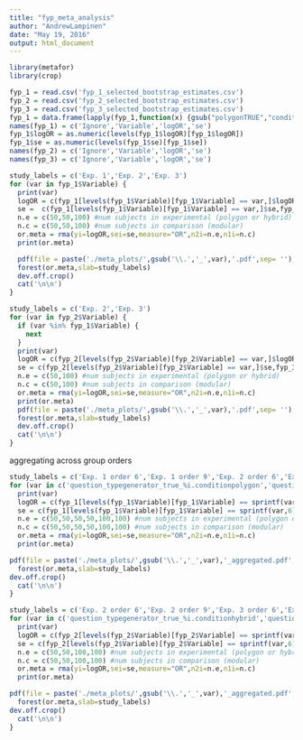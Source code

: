 ```yaml
---
title: "fyp_meta_analysis"
author: "AndrewLampinen"
date: "May 19, 2016"
output: html_document
---
```

```r
library(metafor)
library(crop)
```

```r
fyp_1 = read.csv('fyp_1_selected_bootstrap_estimates.csv')
fyp_2 = read.csv('fyp_2_selected_bootstrap_estimates.csv')
fyp_3 = read.csv('fyp_3_selected_bootstrap_estimates.csv')
fyp_1 = data.frame(lapply(fyp_1,function(x) {gsub("polygonTRUE","conditionpolygon", x)})) #variable name consistency
names(fyp_1) = c('Ignore','Variable','logOR','se') 
fyp_1$logOR = as.numeric(levels(fyp_1$logOR)[fyp_1$logOR])
fyp_1$se = as.numeric(levels(fyp_1$se)[fyp_1$se])
names(fyp_2) = c('Ignore','Variable','logOR','se')
names(fyp_3) = c('Ignore','Variable','logOR','se')
```


```r
study_labels = c('Exp. 1','Exp. 2','Exp. 3')
for (var in fyp_1$Variable) {
  print(var)
  logOR = c(fyp_1[levels(fyp_1$Variable)[fyp_1$Variable] == var,]$logOR,fyp_2[levels(fyp_2$Variable)[fyp_2$Variable] == var,]$logOR,fyp_3[levels(fyp_3$Variable)[fyp_3$Variable] == var,]$logOR)
  se =  c(fyp_1[levels(fyp_1$Variable)[fyp_1$Variable] == var,]$se,fyp_2[levels(fyp_2$Variable)[fyp_2$Variable] == var,]$se,fyp_3[levels(fyp_3$Variable)[fyp_3$Variable] == var,]$se)
  n.e = c(50,50,100) #num subjects in experimental (polygon or hybrid)
  n.c = c(50,50,100) #num subjects in comparison (modular)
  or.meta = rma(yi=logOR,sei=se,measure="OR",n2i=n.e,n1i=n.c)
  print(or.meta)

  pdf(file = paste('./meta_plots/',gsub('\\.','_',var),'.pdf',sep= ''),width=6,height=6)
  forest(or.meta,slab=study_labels)
  dev.off.crop()
  cat('\n\n')
}

study_labels = c('Exp. 2','Exp. 3')
for (var in fyp_2$Variable) {
  if (var %in% fyp_1$Variable) {
    next
  }
  print(var)
  logOR = c(fyp_2[levels(fyp_2$Variable)[fyp_2$Variable] == var,]$logOR,fyp_3[levels(fyp_3$Variable)[fyp_3$Variable] == var,]$logOR)
  se = c(fyp_2[levels(fyp_2$Variable)[fyp_2$Variable] == var,]$se,fyp_3[levels(fyp_3$Variable)[fyp_3$Variable] == var,]$se)
  n.e = c(50,100) #num subjects in experimental (polygon or hybrid)
  n.c = c(50,100) #num subjects in comparison (modular)
  or.meta = rma(yi=logOR,sei=se,measure="OR",n2i=n.e,n1i=n.c)
  print(or.meta)
  pdf(file = paste('./meta_plots/',gsub('\\.','_',var),'.pdf',sep= ''),width=6,height=6)
  forest(or.meta,slab=study_labels)
  dev.off.crop()
  cat('\n\n')
}
```

aggregating across group orders
```r
study_labels = c('Exp. 1 order 6','Exp. 1 order 9','Exp. 2 order 6','Exp. 2 order 9','Exp. 3 order 6','Exp. 3 order 9')
for (var in c('question_typegenerator_true_%i.conditionpolygon','question_typeinverse_nonzero_%i.conditionpolygon')) {
  print(var)
  logOR = c(fyp_1[levels(fyp_1$Variable)[fyp_1$Variable] == sprintf(var,6),]$logOR,fyp_1[levels(fyp_1$Variable)[fyp_1$Variable] == sprintf(var,9),]$logOR,fyp_2[levels(fyp_2$Variable)[fyp_2$Variable] == sprintf(var,6),]$logOR,fyp_2[levels(fyp_2$Variable)[fyp_2$Variable] == sprintf(var,9),]$logOR,fyp_3[levels(fyp_3$Variable)[fyp_3$Variable] == sprintf(var,6),]$logOR,fyp_3[levels(fyp_3$Variable)[fyp_3$Variable] == sprintf(var,9),]$logOR)
  se = c(fyp_1[levels(fyp_1$Variable)[fyp_1$Variable] == sprintf(var,6),]$se,fyp_1[levels(fyp_1$Variable)[fyp_1$Variable] == sprintf(var,9),]$se,fyp_2[levels(fyp_2$Variable)[fyp_2$Variable] == sprintf(var,6),]$se,fyp_2[levels(fyp_2$Variable)[fyp_2$Variable] == sprintf(var,9),]$se,fyp_3[levels(fyp_3$Variable)[fyp_3$Variable] == sprintf(var,6),]$se,fyp_3[levels(fyp_3$Variable)[fyp_3$Variable] == sprintf(var,9),]$se)
  n.e = c(50,50,50,50,100,100) #num subjects in experimental (polygon or hybrid)
  n.c = c(50,50,50,50,100,100) #num subjects in comparison (modular)
  or.meta = rma(yi=logOR,sei=se,measure="OR",n2i=n.e,n1i=n.c)
  print(or.meta)

pdf(file = paste('./meta_plots/',gsub('\\.','_',var),'_aggregated.pdf',sep= ''),width=6,height=6)
  forest(or.meta,slab=study_labels)
dev.off.crop()
  cat('\n\n')
}

study_labels = c('Exp. 2 order 6','Exp. 2 order 9','Exp. 3 order 6','Exp. 3 order 9')
for (var in c('question_typegenerator_true_%i.conditionhybrid','question_typeinverse_nonzero_%i.conditionhybrid','question_typeinverse_zero_%i.conditionhybrid','question_typeinverse_nonzero_%i.conditionpolygon')) {
  print(var)
  logOR = c(fyp_2[levels(fyp_2$Variable)[fyp_2$Variable] == sprintf(var,6),]$logOR,fyp_2[levels(fyp_2$Variable)[fyp_2$Variable] == sprintf(var,9),]$logOR,fyp_3[levels(fyp_3$Variable)[fyp_3$Variable] == sprintf(var,6),]$logOR,fyp_3[levels(fyp_3$Variable)[fyp_3$Variable] == sprintf(var,9),]$logOR)
  se = c(fyp_2[levels(fyp_2$Variable)[fyp_2$Variable] == sprintf(var,6),]$se,fyp_2[levels(fyp_2$Variable)[fyp_2$Variable] == sprintf(var,9),]$se,fyp_3[levels(fyp_3$Variable)[fyp_3$Variable] == sprintf(var,6),]$se,fyp_3[levels(fyp_3$Variable)[fyp_3$Variable] == sprintf(var,9),]$se)
  n.e = c(50,50,100,100) #num subjects in experimental (polygon or hybrid)
  n.c = c(50,50,100,100) #num subjects in comparison (modular)
  or.meta = rma(yi=logOR,sei=se,measure="OR",n2i=n.e,n1i=n.c)
  print(or.meta)

pdf(file = paste('./meta_plots/',gsub('\\.','_',var),'_aggregated.pdf',sep= ''),width=6,height=6)
  forest(or.meta,slab=study_labels)
dev.off.crop()
  cat('\n\n')
}
```

